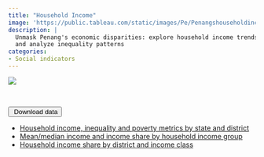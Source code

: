 ```yaml
---
title: "Household Income"
image: 'https://public.tableau.com/static/images/Pe/Penangshouseholdincome/Householdincome/1.png'
description: |
  Unmask Penang's economic disparities: explore household income trends
  and analyze inequality patterns
categories: 
- Social indicators
---
```


```{=html}

<div class='tableauPlaceholder' id='viz1703205726597' style='position: relative'><noscript><a href='https:&#47;&#47;penanginstitute.org&#47;resources&#47;key-penang-statistics&#47;visualisations-of-key-indicators&#47;penang-household-income&#47;'><img alt=' ' src='https:&#47;&#47;public.tableau.com&#47;static&#47;images&#47;Pe&#47;Penangshouseholdincome&#47;Householdincome&#47;1_rss.png' style='border: none' /></a></noscript><object class='tableauViz'  style='display:none;'><param name='host_url' value='https%3A%2F%2Fpublic.tableau.com%2F' /> <param name='embed_code_version' value='3' /> <param name='site_root' value='' /><param name='name' value='Penangshouseholdincome&#47;Householdincome' /><param name='tabs' value='yes' /><param name='toolbar' value='yes' /><param name='static_image' value='https:&#47;&#47;public.tableau.com&#47;static&#47;images&#47;Pe&#47;Penangshouseholdincome&#47;Householdincome&#47;1.png' /> <param name='animate_transition' value='yes' /><param name='display_static_image' value='yes' /><param name='display_spinner' value='yes' /><param name='display_overlay' value='yes' /><param name='display_count' value='yes' /><param name='language' value='en-US' /></object></div>                <script type='text/javascript'>                    var divElement = document.getElementById('viz1703205726597');                    var vizElement = divElement.getElementsByTagName('object')[0];                    vizElement.style.width='1000px';vizElement.style.height='850px';                    var scriptElement = document.createElement('script');                    scriptElement.src = 'https://public.tableau.com/javascripts/api/viz_v1.js';                    vizElement.parentNode.insertBefore(scriptElement, vizElement);                </script>
```


</br>

::: {.btn-group role="group"}
<button type="button" class="btn btn-primary dropdown-toggle" data-bs-toggle="dropdown" aria-expanded="false">

<i class="bi bi-download"></i> Download data</button>

<ul class="dropdown-menu">

<li><a class="dropdown-item" href="https://docs.google.com/spreadsheets/d/e/2PACX-1vQnkVj7bQIJIK7b_FTq5zNsrTCSY9g2LGt5Q0byAQkC_ZYOJDKmZReYHshxO4OdleBmmwzAHR1rPuNt/pub?gid=2071777810&single=true&output=csv">Household income, inequality and poverty metrics by state and district</a></li>

<li><a class="dropdown-item" href="https://docs.google.com/spreadsheets/d/e/2PACX-1vT-_HsvzUxvcYnZ95e8MJE8lXZI0JYlSx_gK2JepjnVHTzBrQuB1cgN3kOIeAkBY_aq7dSaH6ThIs9H/pub?gid=480929340&single=true&output=csv">Mean/median income and income share by household income group</a></li>

<li><a class="dropdown-item" href="https://docs.google.com/spreadsheets/d/e/2PACX-1vSWtNz-IQ39PQkxQQx8ezuEIO4JGnqqksHFMmdXeT0HJsME26ZnJpRgoahAq4Km5Soe9gD8_SxpZkM1/pub?gid=1294274604&single=true&output=csv">Household income share by district and income class</a></li>

</ul>
:::

